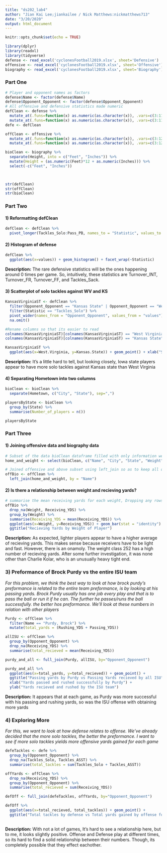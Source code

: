 ```yaml
---
title: "ds202_lab4"
author: "Jian Kai Lee;jiankailee / Nick Matthews:nickmatthews713"
date: "3/20/2020"
output: html_document
---
```


```r
knitr::opts_chunk$set(echo = TRUE)
```

```r

library(dplyr)
library(readxl)
library(tidyverse)
defense <- read_excel('cyclonesFootball2019.xlsx', sheet='Defensive')
offensive <- read_excel('cyclonesFootball2019.xlsx', sheet='Offensive')
biography <- read_excel('cyclonesFootball2019.xlsx', sheet='Biography')

```

### Part One

```r
# Player and opponent names as factors
defense$Name <- factor(defense$Name)
defense$Opponent_Opponent <- factor(defense$Opponent_Opponent)
# All offensive and defensive statistics made numeric
defClean <- defense %>%
  mutate_at(.funs=function(x) as.numeric(as.character(x)), .vars=c(3:11)) %>%
  mutate_at(.funs=function(x) as.numeric(as.character(x)), .vars=c(3:11))
defe <- defClean

offClean <- offensive %>%
  mutate_at(.funs=function(x) as.numeric(as.character(x)), .vars=c(3:12)) %>%
  mutate_at(.funs=function(x) as.numeric(as.character(x)), .vars=c(3:12)) 

bioClean <- biography %>%
  separate(Height, into = c("Feet", "Inches")) %>%
  mutate(Height = (as.numeric(Feet)*12 + as.numeric(Inches))) %>%
  select(-c("Feet", "Inches"))

  

str(defClean)
str(offClean)
str(bioClean)

```

### Part Two

#### 1) Reformatting defClean
```r

defClean <- defClean %>%
  pivot_longer(Tackles_Solo:Pass_PB, names_to = "Statistic", values_to = "values")

```

#### 2) Histogram of defense
```r

defClean %>%
  ggplot(aes(x=values)) + geom_histogram() + facet_wrap(~Statistic)

```

**Description:** The rare defensive statistics will be the ones happening around 0 times per game. So, intuitively, these statistics are Turnover_INT, Turnover_FR, Turnover_FF, and Tackles_Sack. 

#### 3) Scatterplot of solo tackles against WV and KS
```r

KansasVirginiaST <- defClean %>%
  filter(Opponent_Opponent == "Kansas State" | Opponent_Opponent == "West Virginia") %>%
  filter(Statistic == "Tackles_Solo") %>%
  pivot_wider(names_from = "Opponent_Opponent", values_from = "values") %>%
  na.omit()

#Rename columns so that its easier to read
colnames(KansasVirginiaST)[colnames(KansasVirginiaST) == "West Virginia"] <- "West.Virginia"
colnames(KansasVirginiaST)[colnames(KansasVirginiaST) == "Kansas State"] <- "Kansas.State"

KansasVirginiaST %>%
  ggplot(aes(x=West.Virginia, y=Kansas.State)) + geom_point() + xlab("Solo Tackles against WV") + ylab("Solo Tackles against KS") + ggtitle("Solo tackles by ISU")

```

**Description:** It's a little hard to tell, but looking closely, Iowa state players appear to have more solo tackles against Kansas state than West Virginia

#### 4) Separating Hometown into two columns
```r

bioClean <- bioClean %>%
  separate(Hometown, c("City", "State"), sep=",")

playersByState <- bioClean %>%
  group_by(State) %>%
  summarise(Number_of_players = n())

playersByState

```

### Part Three

#### 1) Joining offensive data and biography data
```r

# Subset of the data bioClean dataframe filled with only information we need for the next few problems
home_and_weight <- select(bioClean, c("Name", "City", "State", "Weight"))

# Joined offensive and above subset using left_join so as to keep all offensive players stats, even if they don't have a hometown or weight recorded
offBio <- offClean %>%
  left_join(home_and_weight, by = "Name")

```

#### 2) Is there a relationship between weight and recieving yards?
```r

# summarise the mean receiving yards for each weight, Dropping any rows that dont have a recorded weight or receiving yards
offBio %>%
  drop_na(Weight, Receiving_YDS) %>%
  group_by(Weight) %>%
  summarise(Receiving_YDS = mean(Receiving_YDS)) %>%
  ggplot(aes(x=Weight, y=Receiving_YDS)) + geom_bar(stat = "identity") +
  ggtitle("Recieving Yards by Weight of Player")

```

**Description:** As expected, lighter players appear to have a higher average of recieving yards. This makes sense because receivers have to be light and fast. However, there is an onamoly. The weight class 252 has a high number of recieving yards. After some further investigation, it was none other than Charlie Kolar, who is an unusually heavy tight end.

### 3) Preformance of Brock Purdy vs the entire ISU team

*For this problem, we think the best way to look at how brock purdy's preformance is related to the entire team preformance, is by looking at his passing yards. Brock Purdy usually has one job every play and that is to pass the ball or run it if he can. The further he passes/runs the ball successfully. the better hos preformance. We'll look at these numbers in relation with other players*
```r

Purdy <- offClean %>%
  filter(Name == "Purdy, Brock") %>%
  mutate(total_yards = (Rushing_YDS + Passing_YDS))

allISU <- offClean %>%
  group_by(Opponent_Opponent) %>%
  drop_na(Receiving_YDS) %>%
  summarise(total_recieved = mean(Receiving_YDS))

purdy_and_all <- full_join(Purdy, allISU, by="Opponent_Opponent")

purdy_and_all %>%
  ggplot(aes(x=total_yards, y=total_recieved)) + geom_point() +
  ggtitle("Passing yards by Purdy vs Passing Yards recieved by all ISU") +
  xlab("Yards passed and rushed successfully by Purdy") +
  ylab("Yards recieved and rushed by the ISU team")

```

**Description:** It appears that at each game, as Purdy was more successful with his passing and rushing yards, so was the ISU offense with obtaining more yards

### 4) Exploring More

*For this, we want to look at how defense relates to offense. We've already decided that the more solo tackles, the better the preformance. I want to see if more solo tackles yields more offensive yards gained for each game*
```r

defeTackles <- defe %>%
  group_by(Opponent_Opponent) %>%
  drop_na(Tackles_Solo, Tackles_ASST) %>%
  summarise(total_tackles = sum(Tackles_Solo + Tackles_ASST))

offYards <- offClean %>%
  drop_na(Receiving_YDS) %>%
  group_by(Opponent_Opponent) %>%
  summarise(total_recieved = sum(Receiving_YDS))

defOff <- full_join(defeTackles, offYards, by="Opponent_Opponent")

defOff %>%
  ggplot(aes(x=total_recieved, total_tackles)) + geom_point() +
  ggtitle("Total tackles by defense vs Total yards gained by offense for each game")
  
```

**Description:** With not a lot of games, It's hard to see a relationship here, but to me, it looks slightly positive. Offense and Defense play at different times, so its hard to find a solid relationship between their numbers. Though, its completely possible that they effect eachother. 